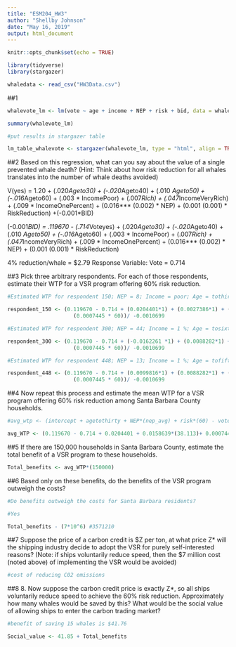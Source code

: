 ```yaml
---
title: "ESM204_HW3"
author: "Shellby Johnson"
date: "May 16, 2019"
output: html_document
---
```


```r
knitr::opts_chunk$set(echo = TRUE)
```

```r

library(tidyverse)
library(stargazer)

whaledata <- read_csv("HW3Data.csv")

```

##1
```r

whalevote_lm <- lm(vote ~ age + income + NEP + risk + bid, data = whaledata)

summary(whalevote_lm)

#put results in stargazer table

lm_table_whalevote <- stargazer(whalevote_lm, type = "html", align = TRUE, title = "**Table 1. Multivariate Linear Regression of Voting for Whale Protection**", covariate.labels = c("Age 40-50", "Age 30-40", "Age 50-60", "Age 18-30", "Income Top 1 Percent", "Income Poor", "Income Rich", "Income Very Rich", "NEP", "Risk Reduction", "Cost to Respondent"), dep.var.labels=c("Voting Response For Whale Protection"), single.row = TRUE)


```

##2
Based on this regression, what can you say about the value of a single prevented whale death? (Hint: Think about how risk reduction for all whales translates into the number of whale deaths avoided)

V(yes) = 1.20 + (.020*Ageto30) + (-.020*Ageto40) + (.010 *Ageto50) + (-.016*Ageto60) + (.003 * IncomePoor) + (.007*Rich) + (.047*IncomeVeryRich) + (.009 * IncomeOnePercent) + (0.016*** (0.002) * NEP) + (0.001 (0.001) * RiskReduction) +(-0.001*BID)

(-0.001*BID) = .119670 - (.714*Voteyes) + (.020*Ageto30) + (-.020*Ageto40) + (.010 *Ageto50) + (-.016*Ageto60) + (.003 * IncomePoor) + (.007*Rich) + (.047*IncomeVeryRich) + (.009 * IncomeOnePercent) + (0.016*** (0.002) * NEP) + (0.001 (0.001) * RiskReduction)

4% reduction/whale = $2.79
Response Variable:
Vote = 0.714

##3
Pick three arbitrary respondents. For each of those respondents, estimate their WTP for a VSR program offering 60% risk reduction. 

```r

#Estimated WTP for respondent 150; NEP = 8; Income = poor; Age = tothirty; vote = yes

respondent_150 <- (0.119670 - 0.714 + (0.0204401*1) + (0.0027386*1) + (0.0158639 *8) + 
                     (0.0007445 * 60))/ -0.0010699

#Estimated WTP for respondent 300; NEP = 44; Income = 1 %; Age = tosixty; vote = yes

respondent_300 <- (0.119670 - 0.714 + (-0.0162261 *1) + (0.0088282*1) + (0.0158639 *44) + 
                     (0.0007445 * 60))/ -0.0010699

#Estimated WTP for respondent 448; NEP = 13; Income = 1 %; Age = tofifty; vote = yes

respondent_448 <- (0.119670 - 0.714 + (0.0099816*1) + (0.0088282*1) + (0.0158639 *13) + 
                     (0.0007445 * 60))/ -0.0010699

```


##4
Now repeat this process and estimate the mean WTP for a VSR program offering 60% risk
reduction among Santa Barbara County households.

```r

#avg_wtp <- (intercept + agetothirty + NEP*(nep_avg) + risk*(60) - vote)/-bid

avg_WTP <- (0.119670 - 0.714 + 0.0204401 + 0.0158639*(38.113)+ 0.0007445 * (60))/0.0010699


```



##5
If there are 150,000 households in Santa Barbara County, estimate the total benefit of a VSR program to these households.


```r

Total_benefits <- avg_WTP*(150000)


```

##6
Based only on these benefits, do the benefits of the VSR program outweigh the costs?

```r

#Do benefits outweigh the costs for Santa Barbara residents?

#Yes

Total_benefits - (7*10^6) #3571210

```

##7 Suppose the price of a carbon credit is $Z per ton, at what price Z* will the shipping industry
decide to adopt the VSR for purely self-interested reasons? (Note: if ships voluntarily reduce
speed, then the $7 million cost (noted above) of implementing the VSR would be avoided)

```r

#cost of reducing C02 emissions

```

##8 8. Now suppose the carbon credit price is exactly Z*, so all ships voluntarily reduce speed to
achieve the 60% risk reduction. Approximately how many whales would be saved by this? What
would be the social value of allowing ships to enter the carbon trading market?


```r
#benefit of saving 15 whales is $41.76

Social_value <- 41.85 + Total_benefits

```

